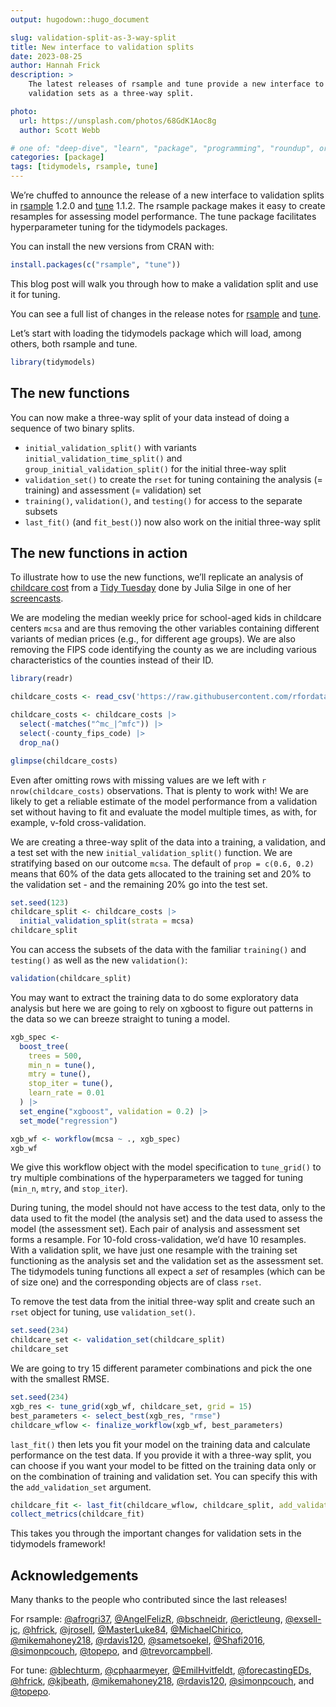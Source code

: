```yaml
---
output: hugodown::hugo_document

slug: validation-split-as-3-way-split
title: New interface to validation splits
date: 2023-08-25
author: Hannah Frick
description: >
    The latest releases of rsample and tune provide a new interface to 
    validation sets as a three-way split.

photo:
  url: https://unsplash.com/photos/68GdK1Aoc8g
  author: Scott Webb

# one of: "deep-dive", "learn", "package", "programming", "roundup", or "other"
categories: [package] 
tags: [tidymodels, rsample, tune]
---
```


<!--
TODO:
* [x] Look over / edit the post's title in the yaml
* [x] Edit (or delete) the description; note this appears in the Twitter card
* [x] Pick category and tags (see existing with `hugodown::tidy_show_meta()`)
* [x] Find photo & update yaml metadata
* [x] Create `thumbnail-sq.jpg`; height and width should be equal
* [x] Create `thumbnail-wd.jpg`; width should be >5x height
* [x] `hugodown::use_tidy_thumbnails()`
* [x] Add intro sentence, e.g. the standard tagline for the package
* [x] `usethis::use_tidy_thanks()`
-->

We're chuffed to announce the release of a new interface to validation splits in [rsample](https://rsample.tidymodels.org/) 1.2.0 and [tune](https://tune.tidymodels.org/) 1.1.2. The rsample package makes it easy to create resamples for assessing model performance. The tune package facilitates hyperparameter tuning for the tidymodels packages.

You can install the new versions from CRAN with:

```r
install.packages(c("rsample", "tune"))
```

This blog post will walk you through how to make a validation split and use it for tuning.

You can see a full list of changes in the release notes for [rsample](https://github.com/tidymodels/rsample/releases/tag/v1.2.0) and [tune](https://github.com/tidymodels/tune/releases/tag/v1.1.2). 

Let's start with loading the tidymodels package which will load, among others, both rsample and tune.

```r
library(tidymodels)
```

## The new functions

You can now make a three-way split of your data instead of doing a sequence of two binary splits.

- `initial_validation_split()` with variants `initial_validation_time_split()` and `group_initial_validation_split()` for the initial three-way split
- `validation_set()` to create the `rset` for tuning containing the analysis (= training) and assessment (= validation) set
- `training()`, `validation()`, and `testing()` for access to the separate subsets
- `last_fit()` (and `fit_best()`) now also work on the initial three-way split

## The new functions in action

To illustrate how to use the new functions, we'll replicate an analysis of [childcare cost](https://github.com/rfordatascience/tidytuesday/blob/master/data/2023/2023-05-09/readme.md) from a [Tidy Tuesday](https://github.com/rfordatascience/tidytuesday) done by Julia Silge in one of her [screencasts](https://juliasilge.com/blog/childcare-costs/).

We are modeling the median weekly price for school-aged kids in childcare centers `mcsa` and are thus removing the other variables containing different variants of median prices (e.g., for different age groups). We are also removing the FIPS code identifying the county as we are including various characteristics of the counties instead of their ID.

```r
library(readr)

childcare_costs <- read_csv('https://raw.githubusercontent.com/rfordatascience/tidytuesday/master/data/2023/2023-05-09/childcare_costs.csv')

childcare_costs <- childcare_costs |>
  select(-matches("^mc_|^mfc")) |>
  select(-county_fips_code) |>
  drop_na() 

glimpse(childcare_costs)
```

Even after omitting rows with missing values are we left with `r nrow(childcare_costs)` observations. That is plenty to work with! We are likely to get a reliable estimate of the model performance from a validation set without having to fit and evaluate the model multiple times, as with, for example, v-fold cross-validation.

We are creating a three-way split of the data into a training, a validation, and a test set with the new `initial_validation_split()` function. We are stratifying based on our outcome `mcsa`. The default of `prop = c(0.6, 0.2)` means that 60% of the data gets allocated to the training set and 20% to the validation set - and the remaining 20% go into the test set.

```r
set.seed(123)
childcare_split <- childcare_costs |>
  initial_validation_split(strata = mcsa)
childcare_split
```

You can access the subsets of the data with the familiar `training()` and `testing()` as well as the new `validation()`:

```r
validation(childcare_split)
```

You may want to extract the training data to do some exploratory data analysis but here we are going to rely on xgboost to figure out patterns in the data so we can breeze straight to tuning a model.

```r
xgb_spec <-
  boost_tree(
    trees = 500,
    min_n = tune(),
    mtry = tune(),
    stop_iter = tune(),
    learn_rate = 0.01
  ) |>
  set_engine("xgboost", validation = 0.2) |>
  set_mode("regression")

xgb_wf <- workflow(mcsa ~ ., xgb_spec)
xgb_wf
```

We give this workflow object with the model specification to `tune_grid()` to try multiple combinations of the hyperparameters we tagged for tuning (`min_n`, `mtry`, and `stop_iter`). 

During tuning, the model should not have access to the test data, only to the data used to fit the model (the analysis set) and the data used to assess the model (the assessment set). Each pair of analysis and assessment set forms a resample. For 10-fold cross-validation, we'd have 10 resamples. With a validation split, we have just one resample with the training set functioning as the analysis set and the validation set as the assessment set. The tidymodels tuning functions all expect a _set_ of resamples (which can be of size one) and the corresponding objects are of class `rset`. 

To remove the test data from the initial three-way split and create such an `rset` object for tuning, use `validation_set()`.

```r
set.seed(234)
childcare_set <- validation_set(childcare_split)
childcare_set
```

We are going to try 15 different parameter combinations and pick the one with the smallest RMSE.

```r
set.seed(234)
xgb_res <- tune_grid(xgb_wf, childcare_set, grid = 15)
best_parameters <- select_best(xgb_res, "rmse")
childcare_wflow <- finalize_workflow(xgb_wf, best_parameters)
```

`last_fit()` then lets you fit your model on the training data and calculate performance on the test data. If you provide it with a three-way split, you can choose if you want your model to be fitted on the training data only or on the combination of training and validation set. You can specify this with the `add_validation_set` argument.

```r
childcare_fit <- last_fit(childcare_wflow, childcare_split, add_validation_set = TRUE)
collect_metrics(childcare_fit)
```

This takes you through the important changes for validation sets in the tidymodels framework! 

## Acknowledgements

Many thanks to the people who contributed since the last releases!

For rsample: [&#x0040;afrogri37](https://github.com/afrogri37), [&#x0040;AngelFelizR](https://github.com/AngelFelizR), [&#x0040;bschneidr](https://github.com/bschneidr), [&#x0040;erictleung](https://github.com/erictleung), [&#x0040;exsell-jc](https://github.com/exsell-jc), [&#x0040;hfrick](https://github.com/hfrick), [&#x0040;jrosell](https://github.com/jrosell), [&#x0040;MasterLuke84](https://github.com/MasterLuke84), [&#x0040;MichaelChirico](https://github.com/MichaelChirico), [&#x0040;mikemahoney218](https://github.com/mikemahoney218), [&#x0040;rdavis120](https://github.com/rdavis120), [&#x0040;sametsoekel](https://github.com/sametsoekel), [&#x0040;Shafi2016](https://github.com/Shafi2016), [&#x0040;simonpcouch](https://github.com/simonpcouch), [&#x0040;topepo](https://github.com/topepo), and [&#x0040;trevorcampbell](https://github.com/trevorcampbell).

For tune: [&#x0040;blechturm](https://github.com/blechturm), [&#x0040;cphaarmeyer](https://github.com/cphaarmeyer), [&#x0040;EmilHvitfeldt](https://github.com/EmilHvitfeldt), [&#x0040;forecastingEDs](https://github.com/forecastingEDs), [&#x0040;hfrick](https://github.com/hfrick), [&#x0040;kjbeath](https://github.com/kjbeath), [&#x0040;mikemahoney218](https://github.com/mikemahoney218), [&#x0040;rdavis120](https://github.com/rdavis120), [&#x0040;simonpcouch](https://github.com/simonpcouch), and [&#x0040;topepo](https://github.com/topepo).
